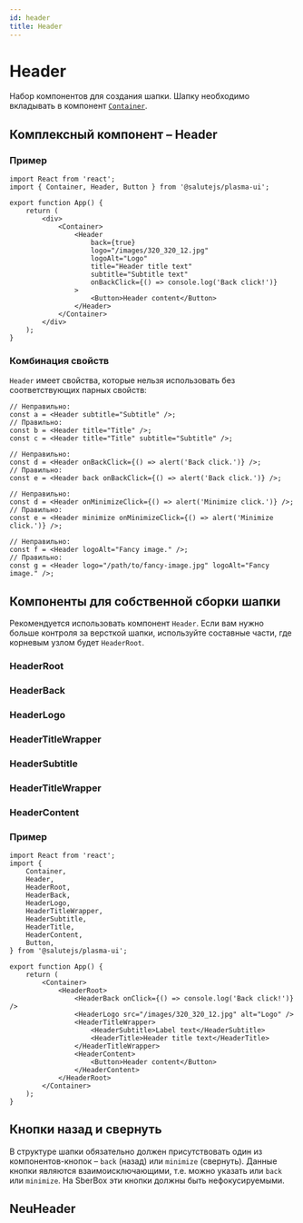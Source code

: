 ```yaml
---
id: header
title: Header
---
```



# Header
Набор компонентов для создания шапки.
Шапку необходимо вкладывать в компонент [`Container`](./grid/#container).

<StorybookLink name="Header" />

## Комплексный компонент – Header

<Description name="Header" />
<PropsTable name="Header" />

### Пример

```tsx live
import React from 'react';
import { Container, Header, Button } from '@salutejs/plasma-ui';

export function App() {
    return (
        <div>
            <Container>
                <Header
                    back={true}
                    logo="/images/320_320_12.jpg"
                    logoAlt="Logo"
                    title="Header title text"
                    subtitle="Subtitle text"
                    onBackClick={() => console.log('Back click!')}
                >
                    <Button>Header content</Button>
                </Header>
            </Container>
        </div>
    );
}
```

### Комбинация свойств
`Header` имеет свойства, которые нельзя использовать без соответствующих парных свойств:

```tsx
// Неправильно:
const a = <Header subtitle="Subtitle" />;
// Правильно:
const b = <Header title="Title" />;
const c = <Header title="Title" subtitle="Subtitle" />;

// Неправильно:
const d = <Header onBackClick={() => alert('Back click.')} />;
// Правильно:
const e = <Header back onBackClick={() => alert('Back click.')} />;

// Неправильно:
const d = <Header onMinimizeClick={() => alert('Minimize click.')} />;
// Правильно:
const e = <Header minimize onMinimizeClick={() => alert('Minimize click.')} />;

// Неправильно:
const f = <Header logoAlt="Fancy image." />;
// Правильно:
const g = <Header logo="/path/to/fancy-image.jpg" logoAlt="Fancy image." />;
```

## Компоненты для собственной сборки шапки
Рекомендуется использовать компонент `Header`.
Если вам нужно больше контроля за версткой шапки,
используйте составные части, где корневым узлом будет `HeaderRoot`.

### HeaderRoot
<Description name="HeaderRoot" />
<PropsTable name="HeaderRoot" />

### HeaderBack
<Description name="HeaderBack" />
<PropsTable name="HeaderBack" />

### HeaderLogo
<Description name="HeaderLogo" />
<PropsTable name="HeaderLogo" />

### HeaderTitleWrapper
<Description name="HeaderTitleWrapper" />

### HeaderSubtitle
<Description name="HeaderSubtitle" />

### HeaderTitleWrapper
<Description name="HeaderTitle" />

### HeaderContent
<Description name="HeaderContent" />

### Пример

```tsx live
import React from 'react';
import {
    Container,
    Header,
    HeaderRoot,
    HeaderBack,
    HeaderLogo,
    HeaderTitleWrapper,
    HeaderSubtitle,
    HeaderTitle,
    HeaderContent,
    Button,
} from '@salutejs/plasma-ui';

export function App() {
    return (
        <Container>
            <HeaderRoot>
                <HeaderBack onClick={() => console.log('Back click!')} />
                <HeaderLogo src="/images/320_320_12.jpg" alt="Logo" />
                <HeaderTitleWrapper>
                    <HeaderSubtitle>Label text</HeaderSubtitle>
                    <HeaderTitle>Header title text</HeaderTitle>
                </HeaderTitleWrapper>
                <HeaderContent>
                    <Button>Header content</Button>
                </HeaderContent>
            </HeaderRoot>
        </Container>
    );
}
```

## Кнопки назад и свернуть
В структуре шапки обязательно должен присутствовать один из компонентов-кнопок – `back` (назад) или `minimize` (свернуть).
Данные кнопки являются взаимоисключающими, т.е. можно указать или `back` или `minimize`.
На SberBox эти кнопки должны быть нефокусируемыми.

## NeuHeader
<Description name="NeuHeader" />
<PropsTable name="NeuHeader" />
